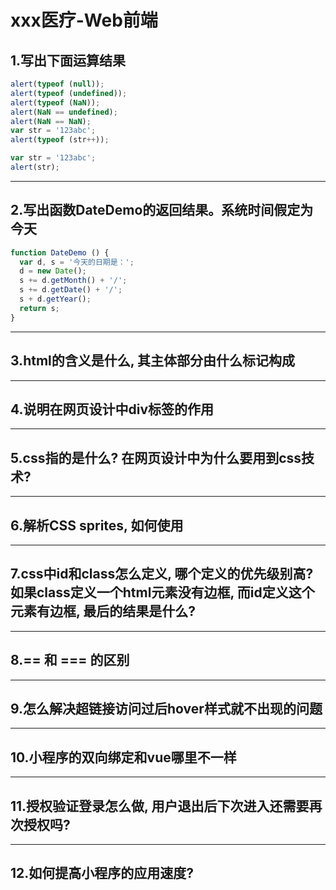 # xxx医疗-Web前端

## 1.写出下面运算结果

```js
alert(typeof (null));
alert(typeof (undefined));
alert(typeof (NaN));
alert(NaN == undefined);
alert(NaN == NaN);
var str = '123abc';
alert(typeof (str++));

var str = '123abc';
alert(str);
```

---

## 2.写出函数DateDemo的返回结果。系统时间假定为今天

```js
function DateDemo () {
  var d, s = '今天的日期是：';
  d = new Date();
  s += d.getMonth() + '/';
  s += d.getDate() + '/';
  s + d.getYear();
  return s;
}
```

---

## 3.html的含义是什么, 其主体部分由什么标记构成

---

## 4.说明在网页设计中div标签的作用

---

## 5.css指的是什么? 在网页设计中为什么要用到css技术?

---

## 6.解析CSS sprites, 如何使用

---

## 7.css中id和class怎么定义, 哪个定义的优先级别高?如果class定义一个html元素没有边框, 而id定义这个元素有边框, 最后的结果是什么?

---

## 8.== 和 === 的区别

---

## 9.怎么解决超链接访问过后hover样式就不出现的问题

---

## 10.小程序的双向绑定和vue哪里不一样

---

## 11.授权验证登录怎么做, 用户退出后下次进入还需要再次授权吗? 

---

## 12.如何提高小程序的应用速度?
